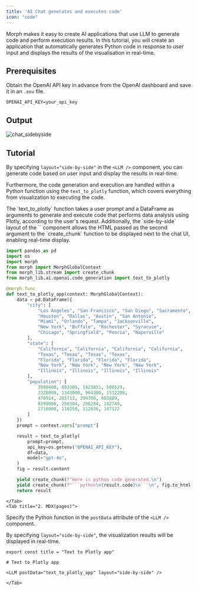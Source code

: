 ```yaml
---
title: 'AI Chat generates and executes code'
icon: "code"
---
```


Morph makes it easy to create AI applications that use LLM to generate code and perform execution results.
In this tutorial, you will create an application that automatically generates Python code in response to user input and displays the results of the visualisation in real-time.

## Prerequisites

Obtain the OpenAI API key in advance from the OpenAI dashboard and save it in an `.env` file.

```shell .env
OPENAI_API_KEY=your_api_key
```

## Output

![chat_sidebyside](/assets/images/docs/tutorial/text_to_plotly.png)

## Tutorial

By specifying `layout="side-by-side"` in the `<LLM />` component, you can generate code based on user input and display the results in real-time.

Furthermore, the code generation and execution are handled within a Python function using the `text_to_plotly` function, which covers everything from visualization to executing the code.

<Tabs>
    <Tab title="1. Python">
The `text_to_plotly` function takes a user prompt and a DataFrame as arguments to generate and execute code that performs data analysis using Plotly, according to the user's request.
Additionally, the `side-by-side` layout of the `<LLM />` component allows the HTML passed as the second argument to the `create_chunk` function to be displayed next to the chat UI, enabling real-time display.

```python
import pandas as pd
import os
import morph
from morph import MorphGlobalContext
from morph_lib.stream import create_chunk
from morph_lib.ai.openai.code_generation import text_to_plotly

@morph.func
def text_to_plotly_app(context: MorphGlobalContext):
    data = pd.DataFrame({
        "city": [
            "Los Angeles", "San Francisco", "San Diego", "Sacramento",
            "Houston", "Dallas", "Austin", "San Antonio",
            "Miami", "Orlando", "Tampa", "Jacksonville",
            "New York", "Buffalo", "Rochester", "Syracuse",
            "Chicago", "Springfield", "Peoria", "Naperville"
        ],
        "state": [
            "California", "California", "California", "California",
            "Texas", "Texas", "Texas", "Texas",
            "Florida", "Florida", "Florida", "Florida",
            "New York", "New York", "New York", "New York",
            "Illinois", "Illinois", "Illinois", "Illinois"
        ],
        "population": [
            3980400, 883305, 1423851, 508529,
            2328000, 1343000, 964300, 1532200,
            470914, 285713, 399700, 903889,
            8399000, 256304, 206284, 142749,
            2716000, 116250, 112936, 147122
        ]
    })
    prompt = context.vars["prompt"]

    result = text_to_plotly(
        prompt=prompt,
        api_key=os.getenv("OPENAI_API_KEY"),
        df=data,
        model="gpt-4o",
    )
    fig = result.content

    yield create_chunk(f"Here is python code generated.\n")
    yield create_chunk(f"```python\n{result.code}\n```\n", fig.to_html())
    return result

```
    </Tab>
    <Tab title="2. MDX(pages)">

Specify the Python function in the `postData` attribute of the `<LLM />` component.

By specifying `layout="side-by-side"`, the visualization results will be displayed in real-time.

```tsx
export const title = "Text to Plotly app"

# Text to Plotly app

<LLM postData="text_to_plotly_app" layout="side-by-side" />

```
    </Tab>
</Tabs>
